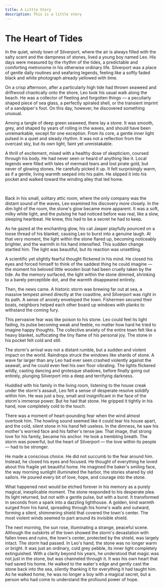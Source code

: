 ```yaml
---
title: A Little Story
description: This is a little story
---
```


# The Heart of Tides

In the quiet, windy town of Silverport, where the air is always filled with the salty scent and the dampness of stones, lived a young boy named Leo. His days were measured by the rhythm of the tides, a predictable and comforting metronome in his otherwise ordinary life. Silverport was a place of gentle daily routines and seafaring legends, feeling like a softly faded black and white photograph already yellowed with time.

On a crisp afternoon, after a particularly high tide had thrown seaweed and driftwood chaotically onto the shore, Leo took his usual walk along the beach. He was a collector of fleeting and forgotten things — a peculiarly shaped piece of sea glass, a perfectly spiraled shell, or the transient imprint of a sandpiper's foot. On this day, however, he discovered something unusual.

Among a tangle of deep green seaweed, there lay a stone. It was smooth, grey, and shaped by years of rolling in the waves, and should have been unremarkable, except for one exception. From its core, a gentle inner light pulsed in a quiet and steady rhythm. It was not a reflection from the overcast sky, but its own light, faint yet unmistakable.

A thrill of excitement, mixed with a healthy dose of skepticism, coursed through his body. He had never seen or heard of anything like it. Local legends were filled with tales of mermaid tears and lost pirate gold, but never of glowing stones. He carefully picked it up. It felt surprisingly warm, as if a gentle, living warmth seeped into his palm. He slipped it into his pocket and walked toward the winding alley that led home.

<br />

Back in his small, solitary attic room, where the only company was the distant sound of the waves, Leo examined his discovery more closely. In the dim light of the room, the stone's glow became more apparent. It was a soft, milky white light, and the pulsing he had noticed before was real, like a slow, sleeping heartbeat. He knew, this had to be a secret he had to keep.

As he gazed at the enchanting glow, his cat Jasper playfully pounced on a loose thread of his blanket, causing Leo to burst into a genuine laugh. At that very moment, the light within the stone flared up, becoming noticeably brighter, and the warmth in his hand intensified. This sudden change startled him. The light was beautiful, but its reaction was unsettling.

A scientific yet slightly fearful thought flickered in his mind. He closed his eyes and forced himself to think of the saddest thing he could imagine — the moment his beloved little wooden boat had been cruelly taken by the tide. As the memory surfaced, the light within the stone dimmed, shrinking to a barely perceptible dot, and the warmth disappeared entirely.

Then, the news came. A historic storm was brewing far out at sea, a massive tempest aimed directly at the coastline, and Silverport was right in its path. A sense of anxiety enveloped the town. Fishermen secured their boats, neighbors helped each other board up windows with planks to withstand the coming fury.

This pervasive fear was like poison to his stone. Leo could feel its light fading, its pulse becoming weak and feeble, no matter how hard he tried to imagine happy thoughts. The collective anxiety of the entire town felt like a heavy blanket, suffocating the tiny flame of his personal joy. The stone in his pocket felt cold and still.

The storm's arrival was not a distant rumble, but a sudden and violent impact on the world. Raindrops struck the windows like shards of stone. A wave far larger than any Leo had ever seen crashed violently against the seawall, and he could even feel his own floor vibrating. The lights flickered wildly, casting dancing and grotesque shadows, before finally going out entirely, plunging Silverport into a deep and terrifying darkness.

Huddled with his family in the living room, listening to the house creak under the storm's assault, Leo felt a sense of desperate resolve solidify within him. He was just a boy, small and insignificant in the face of the storm's immense power. But he had that stone. He gripped it tightly in his hand, now completely cold to the touch.

There was a moment of heart-pounding fear when the wind almost overtook him. The howling sound seemed like it could tear his house apart, and the cold, silent stone in his hand felt useless. In the dimness, he saw his mother's worried face and his father's tense jaw. That image, that strong love for his family, became his anchor. He took a trembling breath. The storm was powerful, but the heart of Silverport — the love within its people — had to be stronger.

He made a conscious choice. He did not succumb to the fear around him. Instead, he closed his eyes and focused. He thought of everything he loved about this fragile yet beautiful home. He imagined the baker's smiling face, the way morning sunlight illuminated the harbor, the stories shared by old sailors. He poured every bit of love, hope, and courage into the stone.

What happened next would be etched forever in his memory as a purely magical, inexplicable moment. The stone responded to his desperate plea. Its light returned, but not with a gentle pulse, but with a burst. It transformed in seconds from a spark into a dazzling lighthouse. A golden, kind warmth surged from his hand, spreading through his home's walls and outward, forming a silent, shimmering shield that covered the town's center. The most violent winds seemed to part around its invisible shield.

The next morning, the sun rose, illuminating a strange, peaceful scene. Although the outskirts of the town showed the storm's devastation with fallen trees and ruins, the town's center, protected by the shield, was largely intact. The storm had passed. In Leo's hand, the stone was no longer warm or bright. It was just an ordinary, cold grey pebble, its inner light completely extinguished. With a clarity beyond his years, he understood that magic was not just in the stone, but was channeled through it. It was his own heart that had saved his home. He walked to the water's edge and gently cast the stone back into the sea, silently thanking it for everything it had taught him. As he walked home, he was no longer a boy with a magical secret, but a person who had come to understand the profound power of hope.